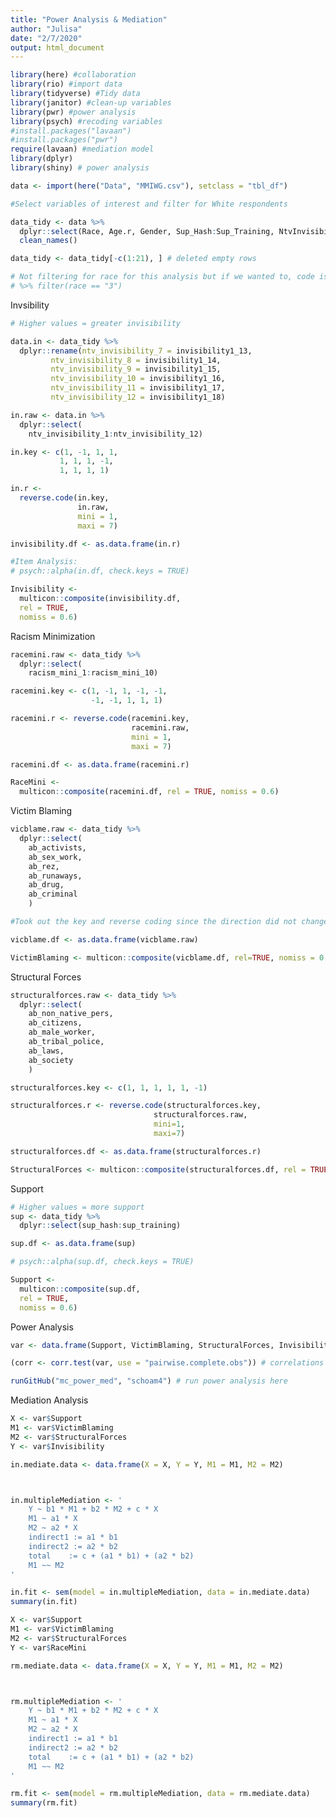 ```yaml
---
title: "Power Analysis & Mediation"
author: "Julisa"
date: "2/7/2020"
output: html_document
---
```


```r

library(here) #collaboration
library(rio) #import data
library(tidyverse) #Tidy data
library(janitor) #clean-up variables
library(pwr) #power analysis
library(psych) #recoding variables
#install.packages("lavaan")
#install.packages("pwr")
require(lavaan) #mediation model
library(dplyr)
library(shiny) # power analysis 

data <- import(here("Data", "MMIWG.csv"), setclass = "tbl_df")

```

```r

#Select variables of interest and filter for White respondents

data_tidy <- data %>%
  dplyr::select(Race, Age.r, Gender, Sup_Hash:Sup_Training, NtvInvisibility_1:Invisibility1_18, IN_Violence, RacismMini_1:RacismMini_10, AB_Activists:AB_Laws) %>%
  clean_names() 

data_tidy <- data_tidy[-c(1:21), ] # deleted empty rows

# Not filtering for race for this analysis but if we wanted to, code is below
# %>% filter(race == "3") 


```

Invsibility
```r
# Higher values = greater invisibility

data.in <- data_tidy %>%
  dplyr::rename(ntv_invisibility_7 = invisibility1_13,
         ntv_invisibility_8 = invisibility1_14,
         ntv_invisibility_9 = invisibility1_15,
         ntv_invisibility_10 = invisibility1_16,
         ntv_invisibility_11 = invisibility1_17,
         ntv_invisibility_12 = invisibility1_18)

in.raw <- data.in %>%
  dplyr::select(
    ntv_invisibility_1:ntv_invisibility_12)

in.key <- c(1, -1, 1, 1,
           1, 1, 1, -1,
           1, 1, 1, 1)

in.r <-
  reverse.code(in.key,
               in.raw,
               mini = 1,
               maxi = 7)

invisibility.df <- as.data.frame(in.r)

#Item Analysis:
# psych::alpha(in.df, check.keys = TRUE)

Invisibility <-
  multicon::composite(invisibility.df,
  rel = TRUE,
  nomiss = 0.6)
```

Racism Minimization
```r
racemini.raw <- data_tidy %>%
  dplyr::select(
    racism_mini_1:racism_mini_10)

racemini.key <- c(1, -1, 1, -1, -1,
                  -1, -1, 1, 1, 1)

racemini.r <- reverse.code(racemini.key,
                           racemini.raw,
                           mini = 1,
                           maxi = 7)

racemini.df <- as.data.frame(racemini.r)

RaceMini <-
  multicon::composite(racemini.df, rel = TRUE, nomiss = 0.6)

```

Victim Blaming
```r
vicblame.raw <- data_tidy %>%
  dplyr::select(
    ab_activists,
    ab_sex_work,
    ab_rez,
    ab_runaways,
    ab_drug,
    ab_criminal
    )

#Took out the key and reverse coding since the direction did not change for any of these values. 

vicblame.df <- as.data.frame(vicblame.raw)

VictimBlaming <- multicon::composite(vicblame.df, rel=TRUE, nomiss = 0.6)
```

Structural Forces
```r
structuralforces.raw <- data_tidy %>%
  dplyr::select(
    ab_non_native_pers,
    ab_citizens,
    ab_male_worker,
    ab_tribal_police,
    ab_laws,
    ab_society
    )

structuralforces.key <- c(1, 1, 1, 1, 1, -1)

structuralforces.r <- reverse.code(structuralforces.key,
                                structuralforces.raw,
                                mini=1,
                                maxi=7)

structuralforces.df <- as.data.frame(structuralforces.r)

StructuralForces <- multicon::composite(structuralforces.df, rel = TRUE, nomiss=0.6)
```

Support
```r
# Higher values = more support
sup <- data_tidy %>%
  dplyr::select(sup_hash:sup_training)

sup.df <- as.data.frame(sup)

# psych::alpha(sup.df, check.keys = TRUE)

Support <-
  multicon::composite(sup.df,
  rel = TRUE,
  nomiss = 0.6)
```

Power Analysis 
```r
var <- data.frame(Support, VictimBlaming, StructuralForces, Invisibility, RaceMini)

(corr <- corr.test(var, use = "pairwise.complete.obs")) # correlations for power analysis
```

```r
runGitHub("mc_power_med", "schoam4") # run power analysis here
```

Mediation Analysis
```r

X <- var$Support
M1 <- var$VictimBlaming
M2 <- var$StructuralForces
Y <- var$Invisibility

in.mediate.data <- data.frame(X = X, Y = Y, M1 = M1, M2 = M2)



in.multipleMediation <- '
    Y ~ b1 * M1 + b2 * M2 + c * X
    M1 ~ a1 * X
    M2 ~ a2 * X
    indirect1 := a1 * b1
    indirect2 := a2 * b2
    total    := c + (a1 * b1) + (a2 * b2)
    M1 ~~ M2 
'

in.fit <- sem(model = in.multipleMediation, data = in.mediate.data)
summary(in.fit)    

```

```r

X <- var$Support
M1 <- var$VictimBlaming
M2 <- var$StructuralForces
Y <- var$RaceMini

rm.mediate.data <- data.frame(X = X, Y = Y, M1 = M1, M2 = M2)



rm.multipleMediation <- '
    Y ~ b1 * M1 + b2 * M2 + c * X
    M1 ~ a1 * X
    M2 ~ a2 * X
    indirect1 := a1 * b1
    indirect2 := a2 * b2
    total    := c + (a1 * b1) + (a2 * b2)
    M1 ~~ M2 
'

rm.fit <- sem(model = rm.multipleMediation, data = rm.mediate.data)
summary(rm.fit)    

```